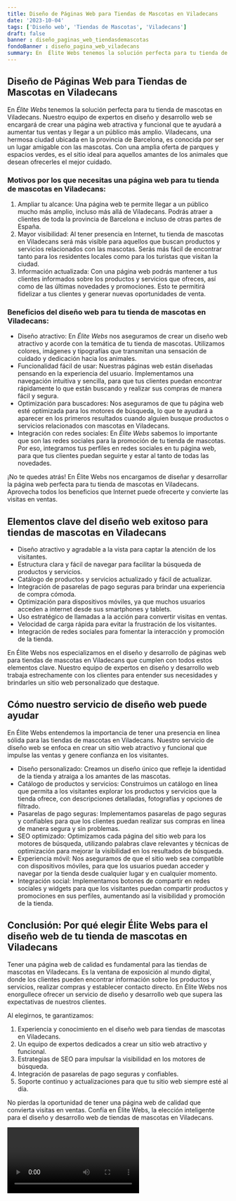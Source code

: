 ```yaml
---
title: Diseño de Páginas Web para Tiendas de Mascotas en Viladecans
date: '2023-10-04'
tags: ['Diseño web', 'Tiendas de Mascotas', 'Viladecans']
draft: false
banner : diseño_paginas_web_tiendasdemascotas
fondoBanner : diseño_pagina_web_viladecans
summary: En  Élite Webs tenemos la solución perfecta para tu tienda de mascotas en Viladecans. Nuestro equipo de expertos en diseño y desarrollo web se encargará de crear una página web atractiva y funcional que te ayudará a aumentar tus ventas y llegar a un público más amplio. Viladecans, una hermosa ciudad ubicada en la provincia de Barcelona, es conocida por ser un lugar amigable con las mascotas. Con una amplia oferta de parques y espacios verdes, es el sitio ideal para aquellos amantes de los animales que desean ofrecerles el mejor cuidado.
---
```


## Diseño de Páginas Web para Tiendas de Mascotas en Viladecans

En  *Élite Webs* tenemos la solución perfecta para tu tienda de mascotas en Viladecans. Nuestro equipo de expertos en diseño y desarrollo web se encargará de crear una página web atractiva y funcional que te ayudará a aumentar tus ventas y llegar a un público más amplio. Viladecans, una hermosa ciudad ubicada en la provincia de Barcelona, es conocida por ser un lugar amigable con las mascotas. Con una amplia oferta de parques y espacios verdes, es el sitio ideal para aquellos amantes de los animales que desean ofrecerles el mejor cuidado.

### Motivos por los que necesitas una página web para tu tienda de mascotas en Viladecans:

1. Ampliar tu alcance: Una página web te permite llegar a un público mucho más amplio, incluso más allá de Viladecans. Podrás atraer a clientes de toda la provincia de Barcelona e incluso de otras partes de España.
2. Mayor visibilidad: Al tener presencia en Internet, tu tienda de mascotas en Viladecans será más visible para aquellos que buscan productos y servicios relacionados con las mascotas. Serás más fácil de encontrar tanto para los residentes locales como para los turistas que visitan la ciudad.
3. Información actualizada: Con una página web podrás mantener a tus clientes informados sobre los productos y servicios que ofreces, así como de las últimas novedades y promociones. Esto te permitirá fidelizar a tus clientes y generar nuevas oportunidades de venta.

### Beneficios del diseño web para tu tienda de mascotas en Viladecans:

- Diseño atractivo: En *Élite Webs* nos aseguramos de crear un diseño web atractivo y acorde con la temática de tu tienda de mascotas. Utilizamos colores, imágenes y tipografías que transmitan una sensación de cuidado y dedicación hacia los animales.
- Funcionalidad fácil de usar: Nuestras páginas web están diseñadas pensando en la experiencia del usuario. Implementamos una navegación intuitiva y sencilla, para que tus clientes puedan encontrar rápidamente lo que están buscando y realizar sus compras de manera fácil y segura.
- Optimización para buscadores: Nos aseguramos de que tu página web esté optimizada para los motores de búsqueda, lo que te ayudará a aparecer en los primeros resultados cuando alguien busque productos o servicios relacionados con mascotas en Viladecans.
- Integración con redes sociales: En *Élite Webs* sabemos lo importante que son las redes sociales para la promoción de tu tienda de mascotas. Por eso, integramos tus perfiles en redes sociales en tu página web, para que tus clientes puedan seguirte y estar al tanto de todas las novedades.

¡No te quedes atrás! En Élite Webs nos encargamos de diseñar y desarrollar la página web perfecta para tu tienda de mascotas en Viladecans. Aprovecha todos los beneficios que Internet puede ofrecerte y convierte las visitas en ventas.

<GifSeo />

<Cta />

## Elementos clave del diseño web exitoso para tiendas de mascotas en Viladecans

- Diseño atractivo y agradable a la vista para captar la atención de los visitantes.
- Estructura clara y fácil de navegar para facilitar la búsqueda de productos y servicios.
- Catálogo de productos y servicios actualizado y fácil de actualizar.
- Integración de pasarelas de pago seguras para brindar una experiencia de compra cómoda.
- Optimización para dispositivos móviles, ya que muchos usuarios acceden a internet desde sus smartphones y tablets.
- Uso estratégico de llamadas a la acción para convertir visitas en ventas.
- Velocidad de carga rápida para evitar la frustración de los visitantes.
- Integración de redes sociales para fomentar la interacción y promoción de la tienda.

En Élite Webs nos especializamos en el diseño y desarrollo de páginas web para tiendas de mascotas en Viladecans que cumplen con todos estos elementos clave. Nuestro equipo de expertos en diseño y desarrollo web trabaja estrechamente con los clientes para entender sus necesidades y brindarles un sitio web personalizado que destaque.

## Cómo nuestro servicio de diseño web puede ayudar

En Élite Webs entendemos la importancia de tener una presencia en línea sólida para las tiendas de mascotas en Viladecans. Nuestro servicio de diseño web se enfoca en crear un sitio web atractivo y funcional que impulse las ventas y genere confianza en los visitantes.

- Diseño personalizado: Creamos un diseño único que refleje la identidad de la tienda y atraiga a los amantes de las mascotas.
- Catálogo de productos y servicios: Construimos un catálogo en línea que permita a los visitantes explorar los productos y servicios que la tienda ofrece, con descripciones detalladas, fotografías y opciones de filtrado.
- Pasarelas de pago seguras: Implementamos pasarelas de pago seguras y confiables para que los clientes puedan realizar sus compras en línea de manera segura y sin problemas.
- SEO optimizado: Optimizamos cada página del sitio web para los motores de búsqueda, utilizando palabras clave relevantes y técnicas de optimización para mejorar la visibilidad en los resultados de búsqueda.
- Experiencia móvil: Nos aseguramos de que el sitio web sea compatible con dispositivos móviles, para que los usuarios puedan acceder y navegar por la tienda desde cualquier lugar y en cualquier momento.
- Integración social: Implementamos botones de compartir en redes sociales y widgets para que los visitantes puedan compartir productos y promociones en sus perfiles, aumentando así la visibilidad y promoción de la tienda.

## Conclusión: Por qué elegir Élite Webs para el diseño web de tu tienda de mascotas en Viladecans

Tener una página web de calidad es fundamental para las tiendas de mascotas en Viladecans. Es la ventana de exposición al mundo digital, donde los clientes pueden encontrar información sobre los productos y servicios, realizar compras y establecer contacto directo. En Élite Webs nos enorgullece ofrecer un servicio de diseño y desarrollo web que supera las expectativas de nuestros clientes.

Al elegirnos, te garantizamos:

1. Experiencia y conocimiento en el diseño web para tiendas de mascotas en Viladecans.
2. Un equipo de expertos dedicados a crear un sitio web atractivo y funcional.
3. Estrategias de SEO para impulsar la visibilidad en los motores de búsqueda.
4. Integración de pasarelas de pago seguras y confiables.
5. Soporte continuo y actualizaciones para que tu sitio web siempre esté al día.

No pierdas la oportunidad de tener una página web de calidad que convierta visitas en ventas. Confía en Élite Webs, la elección inteligente para el diseño y desarrollo web de tiendas de mascotas en Viladecans.

<Video />

<CtaBot job='Tiendas de Mascotas' city='Viladecans'/>

<Gmaps query='Viladecans+españa+maps' />